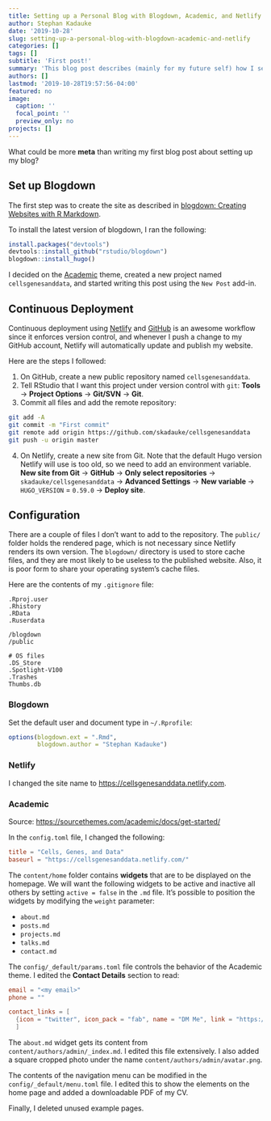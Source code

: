 ```yaml
---
title: Setting up a Personal Blog with Blogdown, Academic, and Netlify
author: Stephan Kadauke
date: '2019-10-28'
slug: setting-up-a-personal-blog-with-blogdown-academic-and-netlify
categories: []
tags: []
subtitle: 'First post!'
summary: 'This blog post describes (mainly for my future self) how I set up this blog.'
authors: []
lastmod: '2019-10-28T19:57:56-04:00'
featured: no
image:
  caption: ''
  focal_point: ''
  preview_only: no
projects: []
---
```


What could be more **meta** than writing my first blog post about setting up my blog?

## Set up Blogdown

The first step was to create the site as described in [blogdown: Creating Websites with R Markdown](https://bookdown.org/yihui/blogdown/). 

To install the latest version of blogdown, I ran the following:

```r
install.packages("devtools")
devtools::install_github("rstudio/blogdown")
blogdown::install_hugo()
```

I decided on the [Academic](https://github.com/gcushen/hugo-academic) theme, created a new project named `cellsgenesanddata`, and started writing this post using the `New Post` add-in.

## Continuous Deployment

Continuous deployment using [Netlify](https://www.netlify.com) and [GitHub](https://www.github.com) is an awesome workflow since it enforces version control, and whenever I push a change to my GitHub account, Netlify will automatically update and publish my website.

Here are the steps I followed:

1. On GitHub, create a new public repository named `cellsgenesanddata`. 
2. Tell RStudio that I want this project under version control with `git`: **Tools** → **Project Options** → **Git/SVN** → **Git**.
3. Commit all files and add the remote repository:

```bash
git add -A
git commit -m "First commit"
git remote add origin https://github.com/skadauke/cellsgenesanddata
git push -u origin master
```

4. On Netlify, create a new site from Git. Note that the default Hugo version Netlify will use is too old, so we need to add an environment variable. **New site from Git** → **GitHub** → **Only select repositories** → `skadauke/cellsgenesanddata` → **Advanced Settings** → **New variable ** → `HUGO_VERSION` = `0.59.0` → **Deploy site**.


## Configuration

There are a couple of files I don't want to add to the repository. The `public/` folder holds the rendered page, which is not necessary since Netlify renders its own version. The `blogdown/` directory is used to store cache files, and they are most likely to be useless to the published website. Also, it is poor form to share your operating system’s cache files.

Here are the contents of my `.gitignore` file:

```{}
.Rproj.user
.Rhistory
.RData
.Ruserdata

/blogdown
/public

# OS files
.DS_Store
.Spotlight-V100
.Trashes
Thumbs.db
```

### Blogdown

Set the default user and document type in `~/.Rprofile`:

```r
options(blogdown.ext = ".Rmd",
        blogdown.author = "Stephan Kadauke")
```

### Netlify

I changed the site name to <https://cellsgenesanddata.netlify.com>.

### Academic

Source: <https://sourcethemes.com/academic/docs/get-started/>

In the `config.toml` file, I changed the following: 

```toml
title = "Cells, Genes, and Data"
baseurl = "https://cellsgenesanddata.netlify.com/"
```

The `content/home` folder contains **widgets** that are to be displayed on the homepage. We will want the following widgets to be active and inactive all others by setting `active = false` in the `.md` file. It's possible to position the widgets by modifying the `weight` parameter:

- `about.md`
- `posts.md`
- `projects.md`
- `talks.md`
- `contact.md`

The `config/_default/params.toml` file controls the behavior of the Academic theme. I edited the **Contact Details** section to read:

```toml
email = "<my email>"
phone = ""

contact_links = [
  {icon = "twitter", icon_pack = "fab", name = "DM Me", link = "https://twitter.com/StephanKadauke"},
  ]
```

The `about.md` widget gets its content from `content/authors/admin/_index.md`. I edited this file extensively. I also added a square cropped photo under the name `content/authors/admin/avatar.png`. 

The contents of the navigation menu can be modified in the `config/_default/menu.toml` file. I edited this to show the elements on the home page and added a downloadable PDF of my CV. 

Finally, I deleted unused example pages.

